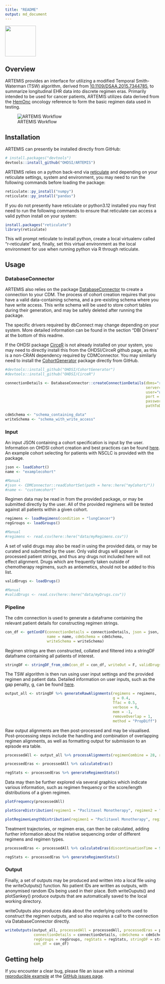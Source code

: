 ```yaml
---
title: "README"
output: md_document
---
```


<p float="left">

<img src="./img/artemis.png" style="vertical-align: center;" width="100"/>

</p>

<!-- README.md is generated from README.Rmd. Please edit that file -->

## Overview

ARTEMIS provides an interface for utilizing a modified Temporal Smith-Waterman (TSW) algorithm, derived from [10.1109/DSAA.2015.7344785](https://www.researchgate.net/publication/292331949_Temporal_Needleman-Wunsch), to summarize longitudinal EHR data into discrete regimen eras. Primarily intended to be used for cancer patients, ARTEMIS utilizes data derived from the [HemOnc](https://hemonc.org/wiki/Main_Page) oncology reference to form the basic regimen data used in testing.

![ARTEMIS Workflow](/img/Workflow_Detailed.png?)

## Installation

ARTEMIS can presently be installed directly from GitHub:

``` r
# install.packages("devtools")
devtools::install_github("OHDSI/ARTEMIS")
```

ARTEMIS relies on a python back-end via [reticulate](https://rstudio.github.io/reticulate/) and depending on your reticulate settings, system and environment, you may need to run the following commands before loading the package:

``` r
reticulate::py_install("numpy")
reticulate::py_install("pandas")
```

If you do not presently have reticulate or python3.12 installed you may first need to run the following commands to ensure that reticulate can access a valid python install on your system:

``` r
install.packages("reticulate")
library(reticulate)
```

This will prompt reticulate to install python, create a local virtualenv called "r-reticulate" and, finally, set this virtual environment as the local environment for use when running python via R through reticulate.


## Usage

### DatabaseConnector

ARTEMIS also relies on the package [DatabaseConnector](https://github.com/OHDSI/DatabaseConnector) to create a connection to your CDM. The process of cohort creation requires that you have a valid data-containing schema, and a pre-existing schema where you have write access. This write schema will be used to store cohort tables during their generation, and may be safely deleted after running the package.

The specific drivers required by dbConnect may change depending on your system. More detailed information can be found in the section "DBI Drivers" at the bottom of this readme.

If the OHDSI package [CirceR](https://github.com/OHDSI/CirceR) is not already installed on your system, you may need to directly install this from the OHDSI/CirceR github page, as this is a non-CRAN dependency required by CDMConnector. You may similarly need to install the [CohortGenerator](https://github.com/OHDSI/CohortGenerator) package directly from GitHub.

```r
#devtools::install_github("OHDSI/CohortGenerator")
#devtools::install_github("OHDSI/CirceR")

connectionDetails <- DatabaseConnector::createConnectionDetails(dbms="redshift",
                                                                server="myServer/serverName",
                                                                user="user",
                                                                port = "1337",
                                                                password="passowrd",
                                                                pathToDriver = "path/to/JDBC_drivers/")

cdmSchema <- "schema_containing_data"
writeSchema <- "schema_with_write_access"

```

### Input

An input JSON containing a cohort specification is input by the user. Information on OHDSI cohort creation and best practices can be found [here](https://ohdsi.github.io/TheBookOfOhdsi/Cohorts.html). An example cohort selecting for patients with NSCLC is provided with the package.

```r

json <- loadCohort()
name <- "examplecohort"

#Manual
#json <- CDMConnector::readCohortSet(path = here::here("myCohort/"))
#name <- "customcohort"

```

Regimen data may be read in from the provided package, or may be submitted directly by the user. All of the provided regimens will be tested against all patients within a given cohort.

```r

regimens <- loadRegimens(condition = "lungCancer")
regGroups <- loadGroups()

#Manual
#regimens <- read.csv(here::here("data/myRegimens.csv"))

```

A set of valid drugs may also be read in using the provided data, or may be curated and submitted by the user. Only valid drugs will appear in processed patient strings, and thus any drugs not included here will not effect alignment. Drugs which are frequently taken outside of chemotherapy regimens, such as antiemetics, should not be added to this list.

```r

validDrugs <- loadDrugs()

#Manual
#validDrugs <- read.csv(here::here("data/myDrugs.csv"))

```

### Pipeline

The cdm connection is used to generate a dataframe containing the relevant patient details for constructing regimen strings.

```r

con_df <- getConDF(connectionDetails = connectionDetails, json = json, 
                   name = name, cdmSchema = cdmSchema, 
                   writeSchema = writeSchema)

```

Regimen strings are then constructed, collated and filtered into a stringDF dataframe containing all patients of interest.

```r

stringDF <- stringDF_from_cdm(con_df = con_df, writeOut = F, validDrugs = validdrugs)

```

The TSW algorithm is then run using user input settings and the provided regimen and patient data. Detailed information on user inputs, such as the gap penalty, g, can be found [here](www.github.com/OHDIS/ARTEMIS).

```r

output_all <- stringDF %>% generateRawAlignments(regimens = regimens,
                                                 g = 0.4,
                                                 Tfac = 0.5,
                                                 verbose = 0,
                                                 mem = -1,
                                                 removeOverlap = 1,
                                                 method = "PropDiff")

```

Raw output alignments are then post-processed and may be visualised. Post-processing steps include the handling and combination of overlapping regimen alignments, as well as formatting output for submission to an episode era table.

```r

processedAll <- output_all %>% processAlignments(regimenCombine = 28, regimens = regimens)

processedEras <- processedAll %>% calculateEras()

regStats <- processedEras %>% generateRegimenStats()

```

Data may then be further explored via several graphics which indicate various information, such as regimen frequency or the score/length distributions of a given regimen.

```r

plotFrequency(processedAll)

plotScoreDistribution(regimen1 = "Paclitaxel Monotherapy", regimen2 = "Pembrolizumab Monotherapy", processedAll = processedAll)

plotRegimenLengthDistribution(regimen1 = "Paclitaxel Monotherapy", regimen2 = "Pembrolizumab Monotherapy", processedAll = processedAll)

```

Treatment trajectories, or regimen eras, can then be calculated, adding further information about the relative sequencing order of different regimens and regimen types.

```r

processedEras <- processedAll %>% calculateEras(discontinuationTime = 90)

regStats <- processedEras %>% generateRegimenStats()

```

### Output

Finally, a set of outputs may be produced and written into a local file using the writeOutputs() function. No patient IDs are written as outputs, with anonymised random IDs being used in their place. Both writeOuputs() and plotSankey() produce outputs that are automatically saved to the local working directory.

writeOutputs also produces data about the underlying cohorts used to construct the regimen outputs, and so also requires a call to the connection via DatabaseConnector directly.

```r

writeOutputs(output_all, processedAll = processedAll, processedEras = processedEras,
             connectionDetails = connectionDetails, cdmSchema = cdmSchema,
             regGroups = regGroups, regStats = regStats, stringDF = stringDF, 
             con_df = con_df)

```

## Getting help

If you encounter a clear bug, please file an issue with a minimal [reproducible example](https://reprex.tidyverse.org/) at the [GitHub issues page](https://github.com/OdyOSG/ARTEMIS/issues).

